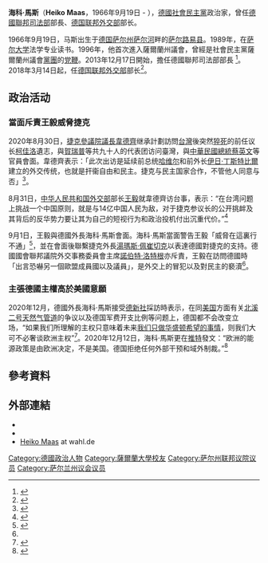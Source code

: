 {{Infobox officeholder
|name           = 海科·马斯
|image          = Heiko Maas – Federal Minister of Foreign Affairs Germany 2019.jpg
|image_size     = 250px
| office            =  [[德国联邦议院|联邦议院议员]]
| term_start        =  [[2021年德國聯邦議院選舉|2021年10月26日]]
| term_end          =
|constituency = {{tsl|en| Saarlouis}}
| predecessor       = [[彼得·阿尔特迈尔|彼得·阿尔特迈尔]]
|term_start1       = [[2017年德國聯邦議院選舉|2017年9月24日]]
| term_end1        = 2021年10月26日
| constituency1 = [[德國社会民主党|社民党名单]]
|office2         = [[德国联邦外交部|联邦外交部长]]
|chancellor2     = [[安格拉·默克尔|安格拉·默克尔]]
|term_start2     = 2018年3月14日
|term_end2       = 2021年12月8日
|predecessor2    = [[西格马·加布里尔|西格马·加布里尔]]
|successor2      = [[安娜琳娜·貝伯克|安娜琳娜·貝伯克]]
|office3        = [[德国联邦司法及消费者保护部|联邦司法及消费者保护部长]]
|chancellor3    = [[安格拉·默克尔|安格拉·默克尔]]
|term_start3    = 2013年12月17日
|term_end3      = 2018年3月14日
|birth_date    = {{birth date and age|1966|9|19|df=y}}
|birth_place   = [[德意志联邦共和国|德意志联邦共和国]][[萨尔州|萨尔州]][[萨尔路易县|萨尔路易县]]
|death_date    = 
|death_place   = 
|party         = [[德国社会民主党|德国社会民主党]]
|alma_mater    = [[萨尔大学|萨尔大学]]
}}
'''海科·馬斯'''（'''Heiko Maas'''，1966年9月19日 - ），[[德國社會民主黨|德國社會民主黨]]政治家，曾任[[德國聯邦司法部|德國聯邦司法部]]部長、[[德国联邦外交部|德国联邦外交部]]部长。

1966年9月19日，马斯出生于[[德国|德国]][[萨尔州|萨尔州]][[萨尔河|萨尔河]]畔的[[萨尔路易县|萨尔路易县]]。1989年，在[[萨尔大学|萨尔大学]]法学专业读书。1996年，他首次進入薩爾蘭州議會，曾經是社會民主黨薩爾蘭州議會[[黨團|黨團]]的[[党鞭|党鞭]]。2013年12月17日開始，擔任德國聯邦司法部部長 <ref name=OfficialProfile>{{cite web|url=http://www.spd-saar.de/fileadmin/pdfs/2011/LPT11/Profile_Lavo.pdf |title=Im Profile Heiko Maas |publisher=SPD Saarland |year=2011 |accessdate=June 2013 |deadurl=yes |archiveurl=https://web.archive.org/web/20131217224035/http://www.spd-saar.de/fileadmin/pdfs/2011/LPT11/Profile_Lavo.pdf |archivedate=2013-12-17 }}</ref>。2018年3月14日起，任[[德国联邦外交部|德国联邦外交部]]部长<ref>{{cite web|url=http://www.munzinger.de/search/portrait/Heiko+Maas/0/22955.html|title=Heiko Maas|work=Munzinger|accessdate=27 June 2013|archive-date=2018-11-06|archive-url=https://web.archive.org/web/20181106224138/https://www.munzinger.de/search/portrait/Heiko+Maas/0/22955.html|dead-url=no}}</ref>。

==政治活动==
===當面斥責王毅威脅捷克===
{{Seealso|中华民国与捷克关系}}

2020年8月30日，[[捷克參議院議長|捷克參議院議長]][[米洛什·维斯特奇尔|韋德齊]]继承計劃訪問[[台灣|台灣]]後突然[[猝死|猝死]]的前任议长[[柯佳洛|柯佳洛]]遺志，與[[茲德涅克·賀吉普|賀瑞普]]等共九十人的代表团访问臺灣，與[[中華民國總統|中華民國總統]][[蔡英文|蔡英文]]等官員會面。韋德齊表示：「此次出访是延续前总统[[哈维尔|哈维尔]]和前外长[[伊日·丁斯特比爾|伊日·丁斯特比爾]]建立的外交传统，也就是扞衞自由和民主。捷克与民主国家合作，不管他人同意与否」<ref>{{cite news |title=港报社评：美国挑拨反华，捷克议长率团访台--信报8月31日 |url=https://cn.reuters.com/article/%E6%B8%AF%E6%8A%A5%E7%A4%BE%E8%AF%84%EF%BC%9A%E7%BE%8E%E5%9B%BD%E6%8C%91%E6%8B%A8%E5%8F%8D%E5%8D%8E%EF%BC%8C%E6%8D%B7%E5%85%8B%E8%AE%AE%E9%95%BF%E7%8E%87%E5%9B%A2%E8%AE%BF%E5%8F%B0-%E4%BF%A1%E6%8A%A58%E6%9C%8831%E6%97%A5-idCNL4S2FX07C |publisher=路透社 |date=2020-08-31 |accessdate=2020-09-04 |archive-date=2020-09-05 |archive-url=https://web.archive.org/web/20200905220639/https://cn.reuters.com/article/%E6%B8%AF%E6%8A%A5%E7%A4%BE%E8%AF%84%EF%BC%9A%E7%BE%8E%E5%9B%BD%E6%8C%91%E6%8B%A8%E5%8F%8D%E5%8D%8E%EF%BC%8C%E6%8D%B7%E5%85%8B%E8%AE%AE%E9%95%BF%E7%8E%87%E5%9B%A2%E8%AE%BF%E5%8F%B0-%E4%BF%A1%E6%8A%A58%E6%9C%8831%E6%97%A5-idCNL4S2FX07C |dead-url=yes }}</ref>。

8月31日，[[中华人民共和国外交部|中华人民共和国外交部]]部长[[王毅|王毅]]就韋德齊访台事，表示：“在台湾问题上挑战一个中国原则，就是与14亿中国人民为敌，对于捷克参议长的公开挑衅及其背后的反华势力要让其为自己的短视行为和政治投机付出沉重代价。”<ref>{{cite web |title=王毅：挑战一中原则必将付出 沉重代价 |url=https://www.fmprc.gov.cn/web/wjbz_673089/zyhd_673091/t1810547.shtml |website=[[中华人民共和国外交部|中华人民共和国外交部]] |accessdate=2020-08-31 |archive-date=2020-09-12 |archive-url=https://web.archive.org/web/20200912141548/https://www.fmprc.gov.cn/web/wjbz_673089/zyhd_673091/t1810547.shtml |dead-url=no }}</ref>

9月1日，王毅與德國外長海科·馬斯會面。海科·馬斯當面警告王毅「威脅在這裏行不通」<ref name="不准威脅歐盟成員">{{cite news |title=王毅恐嚇捷克「將付出代價」 德國外長當面警告：不准威脅歐盟成員 |url=https://newtalk.tw/news/view/2020-09-02/459360 |publisher=新頭殼 |date=2020-09-02 |accessdate=2020-09-04 |archive-date=2020-09-01 |archive-url=https://web.archive.org/web/20200901175319/https://newtalk.tw/news/view/2020-09-02/459360 |dead-url=no }}</ref>，並在會面後聯繫捷克外長[[湯瑪斯·佩崔切克|湯瑪斯·佩崔切克]]以表達德國對捷克的支持。德國國會聯邦議院外交事務委員會主席[[諾伯特·洛特根|諾伯特·洛特根]]亦斥責，王毅在訪問德國時「出言恐嚇另一個歐盟成員國以及議員」，是外交上的冒犯以及對民主的褻瀆<ref name="不准威脅歐盟成員"/>。

===主張德國主權高於美國意願===
2020年12月，德國外長海科·馬斯接受[[德新社|德新社]]採訪時表示，在同[[美国|美国]]方面有关[[北溪天然气管道|北溪二号天然气管道]]的争议以及德国军费开支比例等问题上，德国都不会改变立场，“如果我们所理解的主权只意味着未来[[长臂管辖权|我们只做华盛顿希望的事情]]，则我们大可不必奢谈欧洲主权”<ref>{{cite web |title=德外长：“主权高于美国意愿” |url=https://www.dw.com/zh/%E5%BE%B7%E5%A4%96%E9%95%BF%E4%B8%BB%E6%9D%83%E9%AB%98%E4%BA%8E%E7%BE%8E%E5%9B%BD%E6%84%8F%E6%84%BF/a-56076925 |author=凝炼、洪沙 |publisher=德国之声中文网 |date=2020-12-28 |accessdate=2021-01-02 |archive-date=2021-01-29 |archive-url=https://web.archive.org/web/20210129033912/https://www.dw.com/zh/%E5%BE%B7%E5%A4%96%E9%95%BF%E4%B8%BB%E6%9D%83%E9%AB%98%E4%BA%8E%E7%BE%8E%E5%9B%BD%E6%84%8F%E6%84%BF/a-56076925 |dead-url=no }}</ref>。2020年12月12日，海科·馬斯更在[[推特|推特]]發文：“欧洲的能源政策是由欧洲决定，不是美国。德国拒绝任何外部干预和域外制裁。”<ref>{{cite news|author=张悦、施维、徐祥丽|url=http://world.people.com.cn/n1/2019/1225/c1002-31522884.html|title=遭盟友美国“霸凌” 德国气愤：这个世界不听命于美国|publisher=[[人民网|人民网]]|date=2019-12-25|accessdate=2021-03-06|archive-date=2019-12-26|archive-url=https://web.archive.org/web/20191226161407/http://world.people.com.cn/n1/2019/1225/c1002-31522884.html|dead-url=no}}</ref>

== 參考資料 ==
{{Reflist}}

== 外部連結 ==
* {{IMDb name|2183020}}
* {{official website|http://www.heiko-maas.de/}}
* [https://web.archive.org/web/20131106085016/http://www.wahl.de/politiker/spd/heiko-maas Heiko Maas] at wahl.de

{{DEFAULTSORT:Maas}}
[[Category:德國政治人物|Category:德國政治人物]]
[[Category:薩爾蘭大學校友|Category:薩爾蘭大學校友]]
[[Category:萨尔州联邦议院议员|Category:萨尔州联邦议院议员]]
[[Category:萨尔兰州议会议员|Category:萨尔兰州议会议员]]

{{德意志聯邦共和國外交部長}}